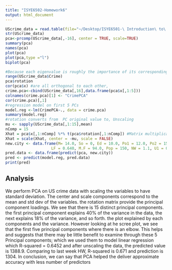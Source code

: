 ```yaml
---
title: "ISYE6502-Homework6"
output: html_document
---
```


```r
UScrime_data = read.table(file="~/Desktop/ISYE6501-\ Introduction\ to\ Analytics\ Modeling/Fall2020hw6/uscrime.txt", header = TRUE,stringsAsFactors = FALSE)
str(UScrime_data)
pca<-prcomp(UScrime_data[,-16], center = TRUE, scale=TRUE)
summary(pca)
names(pca)
plot(pca)
plot(pca,type ="l")
biplot(pca)

#Because each eigenvalue is roughly the importance of its corresponding eigenvector, the proportion of variance explained is the sum of the eigenvalues of the features you kept divided by the sum of the eigenvalues of all features.
range(UScrime_data$Crime)
pca$rotation
cor(pca$x) #are all orthogonal to each other, 
crime.pca<-cbind(UScrime_data[,16],data.frame(pca$x[,1:5]))
colnames(crime.pca)[1] <- "CrimePCA"
cor(crime.pca)[,1]
#regression model on first 5 PCs
model.reg <-lm(CrimePCA~., data = crime.pca)
summary(model.reg)
#rotation converts from  PC original value to, Unscaling
mu <- sapply(UScrime_data[,1:15],mean)
nComp = 15
Xhat = pca$x[,1:nComp] %*% t(pca$rotation[,1:nComp]) #Matrix multiplication 
Xhat = scale(Xhat, center = -mu, scale = FALSE)
new.city <- data.frame(M= 14.0, So = 0, Ed = 10.0, Po1 = 12.0, Po2 = 15.5,
                    LF = 0.640, M.F = 94.0, Pop = 150, NW = 1.1, U1 = 0.120, U2 = 3.6, Wealth = 3200, Ineq = 20.1, Prob = 0.040,Time = 39.0)
pred.data <- data.frame(predict(pca, new.city)) 
pred <- predict(model.reg, pred.data)
print(pred)
```
## Analysis
We perform PCA on US crime data  with scaling the variables to have standard deviation. The center and scale components correspond to the mean and std dev of the variables. the rotation matrix provide the principal component loadings. We see that there is 15 distinct principal components. the first principal component explains 40% of the variance in the data, the next explains 18% of the variance, and so forth. the plot explained by each components and the variance. However looking at he scree plot, we see that the first five principal components where there is an elbow. This helps and suggests that there may be little benefit to examine through these 5 Principal components; which we used them to model linear regression which R-squared = 0.6452 and after unscaling the data, the predicted value is 1388.9. Comparing to last week HW, R-squared is 0.671 and prediction is 1304. In conclusion, we can say that PCA helped the deliver approximate accuracy with less number of predictors 






